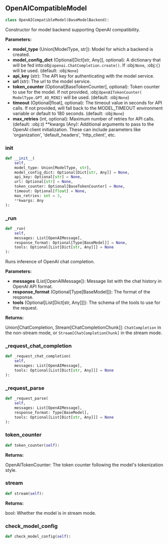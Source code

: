 <a id="camel.models.openai_compatible_model"></a>

<a id="camel.models.openai_compatible_model.OpenAICompatibleModel"></a>

## OpenAICompatibleModel

```python
class OpenAICompatibleModel(BaseModelBackend):
```

Constructor for model backend supporting OpenAI compatibility.

**Parameters:**

- **model_type** (Union[ModelType, str]): Model for which a backend is created.
- **model_config_dict** (Optional[Dict[str, Any]], optional): A dictionary that will be fed into:obj:`openai.ChatCompletion.create()`. If :obj:`None`, :obj:`{}` will be used. (default: :obj:`None`)
- **api_key** (str): The API key for authenticating with the model service.
- **url** (str): The url to the model service.
- **token_counter** (Optional[BaseTokenCounter], optional): Token counter to use for the model. If not provided, :obj:`OpenAITokenCounter( ModelType.GPT_4O_MINI)` will be used. (default: :obj:`None`)
- **timeout** (Optional[float], optional): The timeout value in seconds for API calls. If not provided, will fall back to the MODEL_TIMEOUT environment variable or default to 180 seconds. (default: :obj:`None`)
- **max_retries** (int, optional): Maximum number of retries for API calls. (default: :obj:`3`) **kwargs (Any): Additional arguments to pass to the OpenAI client initialization. These can include parameters like 'organization', 'default_headers', 'http_client', etc.

<a id="camel.models.openai_compatible_model.OpenAICompatibleModel.__init__"></a>

### __init__

```python
def __init__(
    self,
    model_type: Union[ModelType, str],
    model_config_dict: Optional[Dict[str, Any]] = None,
    api_key: Optional[str] = None,
    url: Optional[str] = None,
    token_counter: Optional[BaseTokenCounter] = None,
    timeout: Optional[float] = None,
    max_retries: int = 3,
    **kwargs: Any
):
```

<a id="camel.models.openai_compatible_model.OpenAICompatibleModel._run"></a>

### _run

```python
def _run(
    self,
    messages: List[OpenAIMessage],
    response_format: Optional[Type[BaseModel]] = None,
    tools: Optional[List[Dict[str, Any]]] = None
):
```

Runs inference of OpenAI chat completion.

**Parameters:**

- **messages** (List[OpenAIMessage]): Message list with the chat history in OpenAI API format.
- **response_format** (Optional[Type[BaseModel]]): The format of the response.
- **tools** (Optional[List[Dict[str, Any]]]): The schema of the tools to use for the request.

**Returns:**

  Union[ChatCompletion, Stream[ChatCompletionChunk]]:
`ChatCompletion` in the non-stream mode, or
`Stream[ChatCompletionChunk]` in the stream mode.

<a id="camel.models.openai_compatible_model.OpenAICompatibleModel._request_chat_completion"></a>

### _request_chat_completion

```python
def _request_chat_completion(
    self,
    messages: List[OpenAIMessage],
    tools: Optional[List[Dict[str, Any]]] = None
):
```

<a id="camel.models.openai_compatible_model.OpenAICompatibleModel._request_parse"></a>

### _request_parse

```python
def _request_parse(
    self,
    messages: List[OpenAIMessage],
    response_format: Type[BaseModel],
    tools: Optional[List[Dict[str, Any]]] = None
):
```

<a id="camel.models.openai_compatible_model.OpenAICompatibleModel.token_counter"></a>

### token_counter

```python
def token_counter(self):
```

**Returns:**

  OpenAITokenCounter: The token counter following the model's
tokenization style.

<a id="camel.models.openai_compatible_model.OpenAICompatibleModel.stream"></a>

### stream

```python
def stream(self):
```

**Returns:**

  bool: Whether the model is in stream mode.

<a id="camel.models.openai_compatible_model.OpenAICompatibleModel.check_model_config"></a>

### check_model_config

```python
def check_model_config(self):
```
